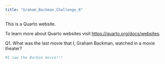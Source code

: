 ```yaml
---
title: "Graham_Backman_Challenge_8"
---
```


This is a Quarto website.

To learn more about Quarto websites visit <https://quarto.org/docs/websites>.

Q1. What was the last movie that I, Graham Backman, watched in a movie theater?

```r
#I saw the Barbie movie!!!
```
